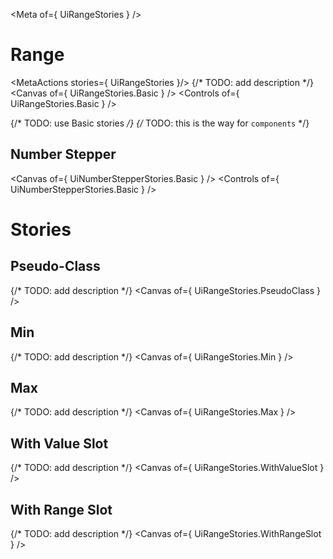 
<Meta of={ UiRangeStories } />

# Range
<MetaActions stories={ UiRangeStories }/>
{/* TODO: add description */}
<Canvas of={ UiRangeStories.Basic } />
<Controls of={ UiRangeStories.Basic } />

{/* TODO: use Basic stories */}
{/* TODO: this is the way for `components` */}
## Number Stepper
<Canvas of={ UiNumberStepperStories.Basic } />
<Controls of={ UiNumberStepperStories.Basic } />

# Stories
## Pseudo-Class
{/* TODO: add description */}
<Canvas of={ UiRangeStories.PseudoClass } />

## Min
{/* TODO: add description */}
<Canvas of={ UiRangeStories.Min } />

## Max
{/* TODO: add description */}
<Canvas of={ UiRangeStories.Max } />

## With Value Slot
{/* TODO: add description */}
<Canvas of={ UiRangeStories.WithValueSlot } />

## With Range Slot
{/* TODO: add description */}
<Canvas of={ UiRangeStories.WithRangeSlot } />
